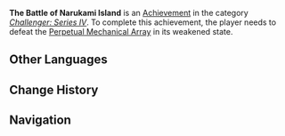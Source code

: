 {{Achievement Infobox
|title        = 
|id           = 82098
|order id     = 2098
|category     = Challenger: Series IV
|description  = Defeat the [[Perpetual Mechanical Array]] in its weakened state.
|requirements = 
|primogems    = 5
|tracking     = 
|topic        = Perpetual Mechanical Array
}}
'''The Battle of Narukami Island''' is an [[Achievement]] in the category ''[[Challenger: Series IV]]''. To complete this achievement, the player needs to defeat the [[Perpetual Mechanical Array]] in its weakened state.
<!--
==Trivia==

==Video Guides==
{{EVT
|video1   = 
|caption1 = 
}}
-->
==Other Languages==
{{Other Languages
|en      = The Battle of Narukami Island
|zhs     = 鸣神岛作战
|zhs_rm  = Míngshén-dǎo Zuò Zhàn
|zht     = 鳴神島作戰
|zht_rm  = Míngshén-dǎo Zuò Zhàn
|zh_tl   = The Battle of Narukami Island
|ja      = 鳴神島作戦
|ja_rm   = Narukami-jima Sakusen
|ja_tl   = Narukami Island Military Operation
|ko      = 나루카미섬 작전
|ko_rm   = 
|ko_tl   = 
|es      = La batalla de Narukami
|es_tl   = 
|fr      = Bataille de l'Île de Narukami
|fr_tl   = Battle of Narukami Island
|ru      = Битва за остров Наруками
|ru_tl   = 
|th      = ปฏิบัติการแห่งเกาะ Narukami
|th_rm   = 
|th_tl   = 
|vi      = Tác chiến Đảo Narukami
|vi_tl   = 
|de      = Die Schlacht um die Insel Narukami
|de_tl   = The Battle for the Island Narukami
|id      = Pertempuran di Pulau Narukami
|id_tl   = Battle in Narukami Island
|pt      = A Batalha da Ilha Narukami
|pt_tl   = 
}}

==Change History==
{{Change History|2.0}}
<!--
==References==
{{Reflist}}
-->
==Navigation==
{{Achievement Navbox|Challenger: Series IV}}